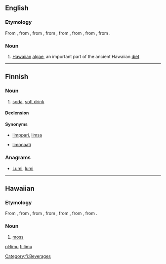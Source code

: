 ==English==

===Etymology===
From {{etyl|haw}} {{term|limu|lang=haw}}, from {{etyl|poz-pep-pro}} {{recons|rimu|lang=poz-pep-pro}}, from {{etyl|poz-pnp-pro}} {{recons|rimu|lang=poz-pnp-pro}}, from {{etyl|poz-pol-pro}} {{recons|rimu|lang=poz-pol-pro}}, from {{etyl|poz-oce-pro}} {{recons|limut|lang=poz-oce-pro}}, from {{etyl|pqe-pro}} {{recons|limut|lang=pqe-pro}}, from {{etyl|poz-cet-pro}} {{recons|limut|lang=poz-cet-pro}}, from {{etyl|poz-pro}} {{recons|limut|lang=poz-pro}}.

===Noun===
{{en-noun|s|-}}
{{wikipedia}}
# [[Hawaiian]] [[algae]], an important part of the ancient Hawaiian [[diet]]

----

==Finnish==

===Noun===
{{fi-noun}}

# {{colloquial|lang=fi}} [[soda]], [[soft drink]]

====Declension====
{{fi-decl-valo|lim|||u}}

====Synonyms====
* {{qualifier|colloquial}} [[limppari]], [[limsa]]
* [[limonaati]]

===Anagrams===
* [[Lumi#Finnish|Lumi]], [[lumi#Finnish|lumi]]

[[Category:fi:Beverages]]

----

==Hawaiian==

===Etymology===
From {{etyl|poz-pep-pro|haw}} {{recons|rimu|lang=poz-pep-pro}}, from {{etyl|poz-pnp-pro|haw}} {{recons|rimu|lang=poz-pnp-pro}}, from {{etyl|poz-pol-pro|haw}} {{recons|rimu|lang=poz-pol-pro}}, from {{etyl|poz-oce-pro|haw}} {{recons|limut|lang=poz-oce-pro}}, from {{etyl|pqe-pro|haw}} {{recons|limut|lang=pqe-pro}}, from {{etyl|poz-cet-pro|haw}} {{recons|limut|lang=poz-cet-pro}}, from {{etyl|poz-pro|haw}} {{recons|limut|lang=poz-pro}}.

===Noun===
{{head|haw|noun}}

# [[moss]] {{gloss|plants of the division Bryophyta}}

[[pl:limu]]
[[fi:limu]]